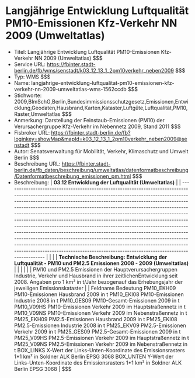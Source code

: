 # Langjährige Entwicklung Luftqualität PM10-Emissionen Kfz-Verkehr NN 2009 (Umweltatlas)
- Titel: Langjährige Entwicklung Luftqualität PM10-Emissionen Kfz-Verkehr NN 2009 (Umweltatlas) $$$
- Service URL: https://fbinter.stadt-berlin.de/fb/wms/senstadt/k03_12_13_1_2pm10verkehr_neben2009 $$$
- Typ: WMS $$$
- Name: langjahrige-entwicklung-luftqualitat-pm10-emissionen-kfz-verkehr-nn-2009-umweltatlas-wms-1562ccdb $$$
- Stichworte: 2009,BImSchG,Berlin,Bundesimmissionsschutzgesetz,Emissionen,Entwicklung,Geodaten,Hausbrand,Karten,Kataster,Luftgüte,Luftqualität,PM10,Raster,Umweltatlas $$$
- Anmerkung: Darstellung der Feinstaub-Emissionen (PM10) der Verursachergruppe Kfz-Verkehr im Nebennetz 2009, Stand 2011 $$$
- Fisbroker URL: https://fbinter.stadt-berlin.de/fb?loginkey=showMap&mapId=k03_12_13_1_2pm10verkehr_neben2009@senstadt $$$
- Autor: Senatsverwaltung für Mobilität, Verkehr, Klimaschutz und Umwelt Berlin $$$
- Beschreibung URL: https://fbinter.stadt-berlin.de/fb_daten/beschreibung/umweltatlas/datenformatbeschreibung/Datenformatbeschreibung_emissionen_pm.html $$$
- Beschreibung: | **03.12 Entwicklung der Luftqualität (Umweltatlas)**                                                                                                                                                                                                                                                                                                                                                                                                                                                                                                                                                                                                                                                                                                                                                                                                           |
| -------------------------------------------------------------------------------------------------------------------------------------------------------------------------------------------------------------------------------------------------------------------------------------------------------------------------------------------------------------------------------------------------------------------------------------------------------------------------------------------------------------------------------------------------------------------------------------------------------------------------------------------------------------------------------------------------------------------------------------------------------------------------------------------------------------------------------------------------------------- |
|                                                                                                                                                                                                                                                                                                                                                                                                                                                                                                                                                                                                                                                                                                                                                                                                                                                                |
| **Technische Beschreibung: Entwicklung der Luftqualität - PM10 und PM2.5 Emissionen 2008 - 2009 (Umweltatlas)**                                                                                                                                                                                                                                                                                                                                                                                                                                                                                                                                                                                                                                                                                                                                                |
|                                                                                                                                                                                                                                                                                                                                                                                                                                                                                                                                                                                                                                                                                                                                                                                                                                                                |
|                                                                                                                                                                                                                                                                                                                                                                                                                                                                                                                                                                                                                                                                                                                                                                                                                                                                |
| PM10 und PM2.5 Emissionen der Hauptverursachergruppen Industrie, Verkehr und Hausbrand in ihrer zeitlichenEntwicklung seit 2008\. Angaben pro 1 km² in t/Jahr bezogenauf das Erhebungsjahr der jeweiligen Emissionskataster                                                                                                                                                                                                                                                                                                                                                                                                                                                                                                                                                                                                                                    |
| Feldname Bedeutung PM10\_EKH09 PM10-Emissionen Hausbrand 2009 in t PM10\_EKI08 PM10-Emissionen Industrie 2008 in t PM10\_GES09 PM10-Gesamt-Emissionen 2009 in t PM10\_V09HS PM10-Emissionen Verkehr 2009 im Hauptstraßennetz in t PM10\_V09NS PM10-Emissionen Verkehr 2009 im Nebenstraßennetz in t PM25\_EKH09 PM2.5-Emissionen Hausbrand 2009 in t PM25\_EKI08 PM2.5-Emissionen Industrie 2008 in t PM25\_EKV09 PM2.5-Emissionen Verkehr 2009 in t PM25\_GES09 PM2.5-Gesamt-Emissionen 2009 in t PM25\_V09HS PM2.5-Emissionen Verkehr 2009 im Hauptstraßennetz in t PM25\_V09NS PM2.5-Emissionen Verkehr 2009 im Nebenstraßennetz in t BOX\_LINKS X-Wert der Links-Unten-Koordinate des Emissionsrasters 1\*1 km² in Soldner ALK Berlin EPSG 3068 BOX\_UNTEN Y-Wert der Links-Unten-Koordinate des Emissionsrasters 1\*1 km² in Soldner ALK Berlin EPSG 3068 | $$$
